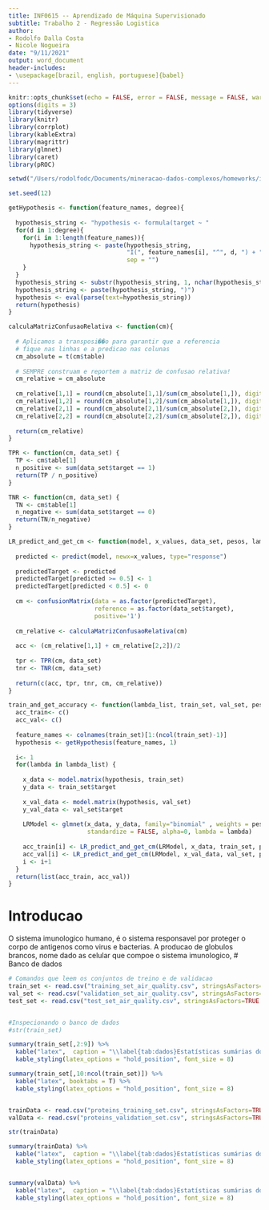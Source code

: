```yaml
---
title: INF0615 -- Aprendizado de Máquina Supervisionado
subtitle: Trabalho 2 - Regressão Logistica
author: 
- Rodolfo Dalla Costa
- Nicole Nogueira
date: "9/11/2021"
output: word_document
header-includes:
- \usepackage[brazil, english, portuguese]{babel}
---
```


```r
knitr::opts_chunk$set(echo = FALSE, error = FALSE, message = FALSE, warning = FALSE, tidy = FALSE, fig.align='center')
options(digits = 3)
library(tidyverse)
library(knitr)
library(corrplot)
library(kableExtra)
library(magrittr)
library(glmnet)
library(caret)
library(pROC)

setwd("/Users/rodolfodc/Documents/mineracao-dados-complexos/homeworks/inf-0611-0612/inf0615/t2")

set.seed(12)

```

```r

getHypothesis <- function(feature_names, degree){
  
  hypothesis_string <- "hypothesis <- formula(target ~ "
  for(d in 1:degree){
    for(i in 1:length(feature_names)){
      hypothesis_string <- paste(hypothesis_string, 
                                 "I(", feature_names[i], "^", d, ") + ",
                                 sep = "")
    }
  }
  hypothesis_string <- substr(hypothesis_string, 1, nchar(hypothesis_string)-3)
  hypothesis_string <- paste(hypothesis_string, ")")
  hypothesis <- eval(parse(text=hypothesis_string))
  return(hypothesis)
}

calculaMatrizConfusaoRelativa <- function(cm){
  
  # Aplicamos a transposi��o para garantir que a referencia
  # fique nas linhas e a predicao nas colunas
  cm_absolute = t(cm$table)
  
  # SEMPRE construam e reportem a matriz de confusao relativa!
  cm_relative = cm_absolute
  
  cm_relative[1,1] = round(cm_absolute[1,1]/sum(cm_absolute[1,]), digits=2)
  cm_relative[1,2] = round(cm_absolute[1,2]/sum(cm_absolute[1,]), digits=2)
  cm_relative[2,1] = round(cm_absolute[2,1]/sum(cm_absolute[2,]), digits=2)
  cm_relative[2,2] = round(cm_absolute[2,2]/sum(cm_absolute[2,]), digits=2)
  
  return(cm_relative)  
}

TPR <- function(cm, data_set) {
  TP <- cm$table[1]
  n_positive <- sum(data_set$target == 1)
  return(TP / n_positive)
}

TNR <- function(cm, data_set) {
  TN <- cm$table[1]
  n_negative <- sum(data_set$target == 0)
  return(TN/n_negative)
}

LR_predict_and_get_cm <- function(model, x_values, data_set, pesos, lambda) {
  
  predicted <- predict(model, newx=x_values, type="response")
  
  predictedTarget <- predicted
  predictedTarget[predicted >= 0.5] <- 1
  predictedTarget[predicted < 0.5] <- 0
  
  cm <- confusionMatrix(data = as.factor(predictedTarget), 
                        reference = as.factor(data_set$target), 
                        positive='1')
  
  cm_relative <- calculaMatrizConfusaoRelativa(cm)
  
  acc <- (cm_relative[1,1] + cm_relative[2,2])/2
  
  tpr <- TPR(cm, data_set)
  tnr <- TNR(cm, data_set)
  
  return(c(acc, tpr, tnr, cm, cm_relative))
}

train_and_get_accuracy <- function(lambda_list, train_set, val_set, pesos) {
  acc_train<- c()
  acc_val<- c()
  
  feature_names <- colnames(train_set)[1:(ncol(train_set)-1)]
  hypothesis <- getHypothesis(feature_names, 1)
  
  i<- 1
  for(lambda in lambda_list) {
    
    x_data <- model.matrix(hypothesis, train_set)
    y_data <- train_set$target
    
    x_val_data <- model.matrix(hypothesis, val_set)
    y_val_data <- val_set$target
    
    LRModel <- glmnet(x_data, y_data, family="binomial" , weights = pesos,
                      standardize = FALSE, alpha=0, lambda = lambda)
    
    acc_train[i] <- LR_predict_and_get_cm(LRModel, x_data, train_set, pesos, lambda)[1]
    acc_val[i] <- LR_predict_and_get_cm(LRModel, x_val_data, val_set, pesos, lambda)[1]
    i <- i+1
  }
  return(list(acc_train, acc_val))
}
```

# Introducao
O sistema imunologico humano, é o sistema responsavel por proteger o corpo de antigenos como virus e bacterias. A producao de globulos brancos, nome dado as celular que compoe o sistema imunologico, 
# Banco de dados

```r
# Comandos que leem os conjuntos de treino e de validacao
train_set <- read.csv("training_set_air_quality.csv", stringsAsFactors=TRUE)
val_set <- read.csv("validation_set_air_quality.csv", stringsAsFactors=TRUE)
test_set <- read.csv("test_set_air_quality.csv", stringsAsFactors=TRUE )


#Inspecionando o banco de dados
#str(train_set)

summary(train_set[,2:9]) %>% 
  kable("latex",  caption = "\\label{tab:dados}Estatísticas sumárias do banco de dados", booktabs = T) %>% 
  kable_styling(latex_options = "hold_position", font_size = 8)

summary(train_set[,10:ncol(train_set)]) %>% 
  kable("latex", booktabs = T) %>% 
  kable_styling(latex_options = "hold_position", font_size = 8)


trainData <- read.csv("proteins_training_set.csv", stringsAsFactors=TRUE)
valData <- read.csv("proteins_validation_set.csv", stringsAsFactors=TRUE)

str(trainData)

summary(trainData) %>%
  kable("latex",  caption = "\\label{tab:dados}Estatísticas sumárias do banco de dados", booktabs = T) %>% 
  kable_styling(latex_options = "hold_position", font_size = 8)


summary(valData) %>%
  kable("latex",  caption = "\\label{tab:dados}Estatísticas sumárias do banco de dados", booktabs = T) %>% 
  kable_styling(latex_options = "hold_position", font_size = 8)

```
